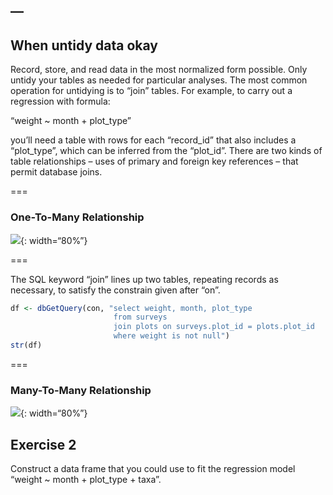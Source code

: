 ---
---

## When untidy data okay

Record, store, and read data in the most normalized form possible.
Only untidy your tables as needed for particular analyses.
The most common operation for untidying is to "join" tables. For example, to carry out a regression with formula:

"weight ~ month + plot_type"

you'll need a table with rows for each "record_id" that also includes a "plot_type", which can be inferred from the "plot_id".
There are two kinds of table relationships -- uses of primary and foreign key references -- that permit database joins.

===

### One-To-Many Relationship

![]({{ site.baseurl }}/images/many-to-one.svg){: width="80%"}

===

The SQL keyword "join" lines up two tables, repeating records as necessary, to satisfy the constrain given after "on".

```r
df <- dbGetQuery(con, "select weight, month, plot_type
                       from surveys
                       join plots on surveys.plot_id = plots.plot_id
                       where weight is not null")
str(df)
```

===

### Many-To-Many Relationship

![]({{ site.baseurl }}/images/many-to-many-2.svg){: width="80%"}

## Exercise 2

Construct a data frame that you could use to fit the regression model "weight ~ month + plot_type + taxa".
